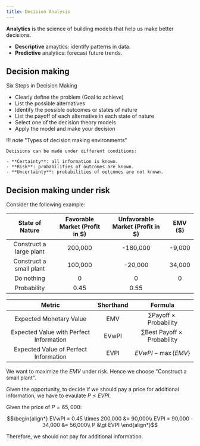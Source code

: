 ```yaml
---
title: Decision Analysis
---
```


**Analytics** is the science of building models that help us make better decisions.

- **Descriptive** amaytics: identify patterns in data.
- **Predictive** analytics: forecast future trends.

## Decision making

Six Steps in Decision Making
- Clearly define the problem (Goal to achieve)
- List the possible alternatives
- Identify the possible outcomes or states of nature
- List the payoff of each alternative in each state of nature
- Select one of the decision theory models
- Apply the model and make your decision

!!! note "Types of decision making environments"
    
    Decisions can be made under different conditions:

    - **Certainty**: all information is known.
    - **Risk**: probabilities of outcomes are known.
    - **Uncertainty**: probabilities of outcomes are not known.

## Decision making under risk

Consider the following example:

| State of Nature | Favorable Market (Profit in $) | Unfavorable Market (Profit in $) | EMV ($) |
| :---: | :---: | :---: | :---: |
| Construct a large plant | 200,000 | -180,000 | -9,000 |
| Construct a small plant | 100,000 | -20,000 | 34,000 |
| Do nothing | 0 | 0 | 0 |
| Probability | 0.45 | 0.55 | |

| Metric | Shorthand | Formula |
| :---: | :---: | :---: |
| Expected Monetary Value | EMV | $\sum\text{Payoff}\times\text{Probability}$ |
| Expected Value with Perfect Information | EVwPI | $\sum\text{Best Payoff}\times\text{Probability}$ |
| Expected Value of Perfect Information | EVPI | $EVwPI - \max\{EMV\}$ |

We want to maximize the $EMV$ under risk. Hence we choose "Construct a small plant".

Given the opportunity, to decide if we should pay a price for additional information, we have to evaulate $P \leq EVPI$. 

Given the price of $P = 65,000$:
```math
\begin{align*}
    EVwPI = 0.45 \times 200,000 &= 90,000\\
    EVPI = 90,000 - 34,000 &= 56,000\\
    P &\gt EVPI
\end{align*}
```

Therefore, we should not pay for additional information.